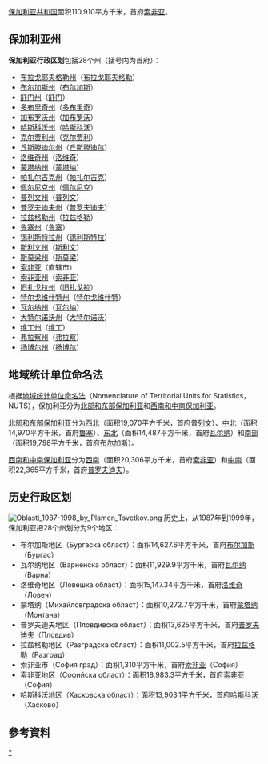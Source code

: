 [[保加利亚共和国|保加利亚共和国]]面积110,910平方千米，首府[[索非亚|索非亚]]。

==保加利亚州==

{{保加利亚地图|float=right}}


'''保加利亚行政区划'''包括28个州（括号内为首府）：
*[[布拉戈耶夫格勒州|布拉戈耶夫格勒州]]（[[布拉戈耶夫格勒|布拉戈耶夫格勒]]）
*[[布尔加斯州|布尔加斯州]]（[[布尔加斯|布尔加斯]]）
*[[舒门州|舒门州]]（[[舒门|舒门]]）
*[[多布里奇州|多布里奇州]]（[[多布里奇|多布里奇]]）
*[[加布罗沃州|加布罗沃州]]（[[加布罗沃|加布罗沃]]）
*[[哈斯科沃州|哈斯科沃州]]（[[哈斯科沃|哈斯科沃]]）
*[[克尔贾利州|克尔贾利州]]（[[克尔贾利|克尔贾利]]）
*[[丘斯滕迪尔州|丘斯滕迪尔州]]（[[丘斯滕迪尔|丘斯滕迪尔]]）
*[[洛维奇州|洛维奇州]]（[[洛维奇|洛维奇]]）
*[[蒙塔纳州|蒙塔纳州]]（[[蒙塔纳|蒙塔纳]]）
*[[帕扎尔吉克州|帕扎尔吉克州]]（[[帕扎尔吉克|帕扎尔吉克]]）
*[[佩尔尼克州|佩尔尼克州]]（[[佩尔尼克|佩尔尼克]]）
*[[普列文州|普列文州]]（[[普列文|普列文]]）
*[[普罗夫迪夫州|普罗夫迪夫州]]（[[普罗夫迪夫|普罗夫迪夫]]）
*[[拉兹格勒州|拉兹格勒州]]（[[拉兹格勒|拉兹格勒]]）
*[[鲁塞州|鲁塞州]]（[[鲁塞|鲁塞]]）
*[[锡利斯特拉州|锡利斯特拉州]]（[[锡利斯特拉|锡利斯特拉]]）
*[[斯利文州|斯利文州]]（[[斯利文|斯利文]]）
*[[斯莫梁州|斯莫梁州]]（[[斯莫梁|斯莫梁]]）
*[[索非亚|索非亚]]（直辖市）
*[[索非亚州|索非亚州]]（[[索非亚|索非亚]]）
*[[旧扎戈拉州|旧扎戈拉州]]（[[旧扎戈拉|旧扎戈拉]]）
*[[特尔戈维什特州|特尔戈维什特州]]（[[特尔戈维什特|特尔戈维什特]]）
*[[瓦尔纳州|瓦尔纳州]]（[[瓦尔纳|瓦尔纳]]）
*[[大特尔诺沃州|大特尔诺沃州]]（[[大特尔诺沃|大特尔诺沃]]）
*[[维丁州|维丁州]]（[[维丁|维丁]]）
*[[弗拉察州|弗拉察州]]（[[弗拉察|弗拉察]]）
*[[扬博尔州|扬博尔州]]（[[扬博尔|扬博尔]]）
<!--{| align="center" style="margin-top:1em; margin-bottom:1em;"
! colspan="3" style="background-color:#CDCDCD" align="center"| <span style="font-size:125%;">'''Provinces of Bulgaria'''</span>
|- valign="top"
| 
{| class="wikitable sortable" rules="all" style="border:1px solid #999; border-right:2px solid #999; border-bottom:2px solid #999; background-color:white; margin-top:1em; text-align:right;" cellpadding="4" cellspacing="0"
|-
!width="120px"| Province
!width="100px"| [[人口|Population]] <small>(Census 2001)<ref name="census2011">{{cite web|url=http://www.nsi.bg/census2011/PDOCS2/Census2011final_en.pdf|format=PDF|title=2011 Population Census - main result|website=Nsi.bg|accessdate=15 October 2017}}</ref><ref name="census2011A">{{cite web|url=http://censusresults.nsi.bg/Welcome.aspx|title=Представяме Ви резултатите от Преброяване 2011 за страната, по области и общини :|website=Censusresults.nsi.bg|accessdate=15 October 2017}}</ref></small>
!width="100px"| [[人口|Population]] <small>(Census 2011)<ref name="census2011"/><ref name="census2011A"/></small>
!width="120px"| [[人口自然增长率|Population growth]] <small>(2001/2011)<ref name="census2011"/></small>
!width="100px"| [[世界各国和地区面积列表|Land area]] (km²)
!width="120px"| [[人口密度|Population density]] (/km²)
!width="120px"| [[Municipalities_of_Bulgaria|Municipalities]]
!width="120px"| Planning<br>Region
|-
|align="left"| [[布拉格耶夫格勒州|Blagoevgrad]]   || 341,173 || 323,552 || -5.2% || 6,449.47 || 49.95 || 14 || South Western</tr>
|align="left"| [[布爾加斯州|Burgas]]             || 423,547 || 415,817 || -1.8% || 7,748.07 || 54.58 || 13 || South Eastern</tr>
|align="left"| [[多布里奇州|Dobrich]]           || 215,217 || 189,677 || -11.9% || 4,719.71 || 40.36 || 8 || North Eastern</tr>
|align="left"| [[加布羅沃州|Gabrovo]]           || 144,125 || 122,702 || -14.9% || 2,023.01 || 59.77 || 4 || North Central</tr>
|align="left"| [[哈斯科沃州|Haskovo]]           || 277,478 || 246,238 || -11.3% || 5,533.29 || 61.06 || 11 || South Central</tr>
|align="left"| [[克爾賈利州|Kardzhali]]       || 164,019 || 152,808 || -6.8% || 3,209.11 || 37.90 || 7 || South Central</tr>
|align="left"| [[丘斯滕迪爾州|Kyustendil]]     || 162,534 || 136,686 || -15.9% || 3,051.52 || 45.16 || 9 || South Western</tr>
|align="left"| [[洛維奇州|Lovech]]             || 169,951 || 141,422 || -16.8% || 4,128.76 || 34.21 || 8 || North Western</tr>
|align="left"| [[蒙塔納州|Montana]]           || 182,258 || 148,098 || -18.7% || 3,635.38 || 41.20 || 11 || North Western</tr>
|align="left"| [[帕扎爾吉克州|Pazardzhik]]     || 310,723 || 275,548 || -11.3% || 4,456.92 || 62.72 || 12 || South Central</tr>
|align="left"| [[佩爾尼克州|Pernik]]             || 149,832 || 133,530 || -10.9% || 2,394.22 || 56.18 || 6 || South Western</tr>
|align="left"| [[普列文州|Pleven]]             || 311,985 || 269,752 || -13.5% || 4,653.32 || 63.98 || 11 || North Western</tr>
|align="left"| [[普羅夫迪夫州|Plovdiv]]           || 715,816 || 683,027 || -4.6% || 5,972.89 || 114.35 || 18 || South Central</tr>
|align="left"| [[拉兹格勒州|Razgrad]]           || 152,417 || 125,190 || -17.9% || 2,639.74 || 47.28 || 7 || North Central</tr>
|align="left"| [[魯塞州|Ruse]]                 || 266,157 || 235,252 || -11.6% || 2,803.36 || 89.93 || 8 || North Central</tr>
|align="left"| [[舒門州|Shumen]]             || 204,378 || 180,528 || -11.7% || 3,389.68 || 53.65 || 10 || North Eastern</tr>
|align="left"| [[錫利斯特拉州|Silistra]]         || 142,000 || 119,474 || -15.9% || 2,846.29 || 41.74 || 7 || North Central</tr>
|align="left"| [[斯利文州|Sliven]]             || 218,474 || 197,473 || -9.6% || 3,544.07 || 54.16 || 4 || South Eastern</tr>
|align="left"| [[斯莫梁州|Smolyan]]           || 140,066 || 121,752 || -13.1% || 3,192.85 || 34.47 || 10 || South Central</tr>
|align="left"| [[索菲亞市州|Sofia City]]     || 1,170,842 || 1,291,591 || +10.3% || 1,348.90 || 957.44 || 1 || South Western</tr>
|align="left"| [[索菲亞州|Sofia (province)]]    || 273,240 || 247,489 || -9.4% || 7,062.33 || 34.01 || 22 || South Western</tr>
|align="left"| [[舊扎戈拉州|Stara Zagora]] || 370,615 || 333,265 || -10.1% || 5,151.12 || 67.20 || 11 || South Eastern</tr>
|align="left"| [[特爾戈維什特州|Targovishte]]   || 137,689 || 120,818 || -12.3% || 2,558.53 || 44.17 || 5 || North Eastern</tr>
|align="left"| [[瓦爾納州|Varna]]               || 462,013 || 475,074 || +2.8% || 3,819.47 || 124.40 || 12 || North Eastern</tr>
|align="left"| [[大特爾諾沃州|Veliko Tarnovo]] || 293,172 || 258,494 || -11.8% || 4,661.57 || 55.19 || 10 || North Central</tr>
|align="left"| [[維丁州|Vidin]]               || 130,074 || 101,018 || -22.3% || 3,032.88 || 32.89 || 11 || North Western</tr>
|align="left"| [[弗拉察州|Vratsa]]             || 243,036 || 186,848 || -23.1% || 3,619.77 || 45.59 || 10 || North Western</tr>
|align="left"| [[揚博爾州|Yambol]]             || 156,070 || 131,447 || -15.8% || 3,355.48 || 31.23 || 5 || South Eastern</tr>
|}
-->

==地域统计单位命名法==
{{main|保加利亞地域統計單位命名法}}

根据[[地域统计单位命名法|地域统计单位命名法]]（Nomenclature of Territorial Units for Statistics，NUTS），保加利亚分为[[北部和东部保加利亚|北部和东部保加利亚]]和[[西南和中南保加利亚|西南和中南保加利亚]]。

[[北部和东部保加利亚|北部和东部保加利亚]]分为[[西北|西北]]（面积19,070平方千米，首府[[普列文|普列文]]）、[[中北|中北]]（面积14,970平方千米，首府[[鲁塞|鲁塞]]）、[[东北_(保加利亚)|东北]]（面积14,487平方千米，首府[[瓦尔纳|瓦尔纳]]）和[[南部|南部]]（面积19,798平方千米，首府[[布尔加斯|布尔加斯]]）。

[[西南和中南保加利亚|西南和中南保加利亚]]分为[[西南|西南]]（面积20,306平方千米，首府[[索非亚|索非亚]]）和[[中南|中南]]（面积22,365平方千米，首府[[普罗夫迪夫|普罗夫迪夫]]）。

==历史行政区划==

[[Image:Oblasti_1987-1998_by_Plamen_Tsvetkov.png|thumb]]
历史上，从1987年到1999年，保加利亚把28个州划分为9个地区：
*布尔加斯地区（Бургаска област）：面积14,627.6平方千米，首府[[布尔加斯|布尔加斯]]（Бургас）
*瓦尔纳地区（Варненска област）：面积11,929.9平方千米，首府[[瓦尔纳|瓦尔纳]]（Варна）
*洛维奇地区（Ловешка област）：面积15,147.34平方千米，首府[[洛维奇|洛维奇]]（Ловеч）
*蒙塔纳（Михайловградска област）：面积10,272.7平方千米，首府[[蒙塔纳|蒙塔纳]]（Монтана）
*普罗夫迪夫地区（Пловдивска област）：面积13,625平方千米，首府[[普罗夫迪夫|普罗夫迪夫]]（Пловдив）
*拉兹格勒地区（Разградска област）：面积11,002.5平方千米，首府[[拉兹格勒|拉兹格勒]]（Разград）
*索非亚市（София град）：面积1,310平方千米，首府[[索非亚|索非亚]]（София）
*索非亚地区（Софийска област）：面积18,983.3平方千米，首府[[索非亚|索非亚]]（София）
*哈斯科沃地区（Хасковска област）：面积13,903.1平方千米，首府[[哈斯科沃|哈斯科沃]]（Хасково）
== 參考資料 ==
{{commons category|Provinces of Bulgaria}}

<references/>


{{欧洲题目|行政区划}}
{{Bulgaria}}

[[Category:保加利亚行政区划|*]]